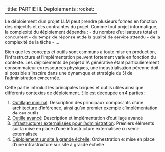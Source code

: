 
---
title: PARTIE III. Deploiements :rocket:
---

Le déploiement d'un projet LLM peut prendre plusieurs formes en fonction des objectifs et
des contraintes du projet. Comme tout projet informatique, la
complexité du déploiement dépendra :
- du nombre d'utilisateurs total et concurrent
- du temps de réponse et de la qualité de service attendu
- de la complexité de la tâche
- ...

Bien que les concepts et outils sont communs à toute mise en production, l'infrastructure et
l'implémentation peuvent fortement varié en fonction du contexte. Les
déploiements de projet d'IA générative étant particulièrement consommateur en
ressources physiques, une industrialisation pérenne doit si possible s'inscrire
dans une dynamique et stratégie du SI de l'administration concernée.

Cette partie introduit les principales briques et outils utiles ainsi que
différents contextes de déploiement. Elle est découpée en 4 parties :

1. [Outillage minimal](./1_Socle_minimal.qmd): Description des principaux
composants d'une architecture d'inférence, ainsi qu'un premier exemple
d'implémentation de ces outils
2. [Outille avancé](./2_Socle_avance.qmd): Description et implémentation
d'outillage avancé
4. [Infrastructures externalisées pour
l'administration](./4_Infras_administrations.qmd): Premiers éléments sur la mise
en place d'une infrastructure externalisée ou semi-externalisée
3. [Déploiement sur site à grande échelle](./3_Socle_Production.qmd): Orchestration et mise en place
d'une infrastructure sur site à grande échelle
